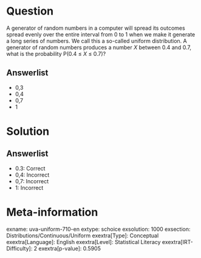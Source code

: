 Question
========

A generator of random numbers in a computer will spread its outcomes spread evenly over the entire interval from 0 to 1 when we make it generate a long series of numbers. We call this a so-called uniform distribution. A generator of random numbers produces a number *X* between 0.4 and 0.7, what is the probability P(0.4 ≤ *X* ≤ 0.7)?

Answerlist
----------

* 0,3
* 0,4
* 0,7
* 1

Solution
========

Answerlist
----------

* 0.3: Correct
* 0,4: Incorrect
* 0,7: Incorrect
* 1: Incorrect

Meta-information
================
exname: uva-uniform-710-en
extype: schoice
exsolution: 1000
exsection: Distributions/Continuous/Uniform
exextra[Type]: Conceptual
exextra[Language]: English
exextra[Level]: Statistical Literacy
exextra[IRT-Difficulty]: 2
exextra[p-value]: 0.5905
